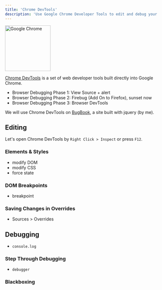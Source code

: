 ```yaml
---
title: 'Chrome DevTools'
description: 'Use Google Chrome Developer Tools to edit and debug your web applications'
---
```


<img
  src="google-chrome.svg"
  alt="Google Chrome"
  style="width:150px;height:150px;"
/>

[Chrome DevTools][chrome-devtools] is a set of web developer tools built directly into Google Chrome.

- Browser Debugging Phase 1: View Source + alert
- Browser Debugging Phase 2: Firebug (Add On to Firefox), sunset now
- Browser Debugging Phase 3: Browser DevTools

We will use Chrome DevTools on [BugBook], a site built with jquery (by me).

## Editing

Let's open Chrome DevTools by `Right Click > Inspect` or press `F12`.

### Elements & Styles

- modify DOM
- modify CSS
- force state

### DOM Breakpoints

- breakpoint

### Saving Changes in Overrides

- Sources > Overrides

## Debugging

- `console.log`

### Step Through Debugging

- `debugger`

### Blackboxing

[chrome-devtools]: https://developers.google.com/web/tools/chrome-devtools/
[bugbook]: https://bugbook.netlify.com/
